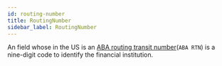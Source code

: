 ```yaml
---
id: routing-number
title: RoutingNumber
sidebar_label: RoutingNumber
---
```


An field whose in the US is an [ABA routing transit number](https://en.wikipedia.org/wiki/ABA_routing_transit_number)(`ABA RTN`) is a nine-digit code to identify the financial institution.
